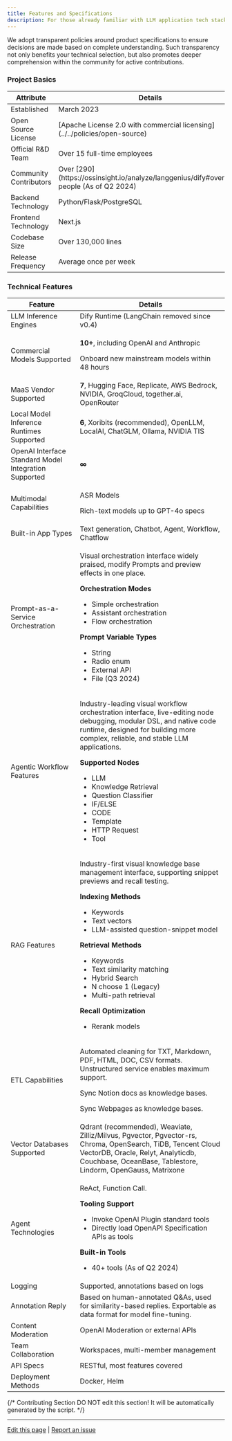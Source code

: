 ```yaml
---
title: Features and Specifications
description: For those already familiar with LLM application tech stacks, this document serves as a shortcut to understand Dify's unique advantages
---
```



We adopt transparent policies around product specifications to ensure decisions are made based on complete understanding. Such transparency not only benefits your technical selection, but also promotes deeper comprehension within the community for active contributions.

### Project Basics

<table>
  <thead>
    <tr>
      <th>Attribute</th>
      <th>Details</th>
    </tr>
  </thead>
  <tbody>
    <tr>
      <td>Established</td>
      <td>March 2023</td>
    </tr>
    <tr>
      <td>Open Source License</td>
      <td>[Apache License 2.0 with commercial licensing](../../policies/open-source)</td>
    </tr>
    <tr>
      <td>Official R&D Team</td>
      <td>Over 15 full-time employees</td>
    </tr>
    <tr>
      <td>Community Contributors</td>
      <td>Over [290](https://ossinsight.io/analyze/langgenius/dify#overview) people (As of Q2 2024)</td>
    </tr>
    <tr>
      <td>Backend Technology</td>
      <td>Python/Flask/PostgreSQL</td>
    </tr>
    <tr>
      <td>Frontend Technology</td>
      <td>Next.js</td>
    </tr>
    <tr>
      <td>Codebase Size</td>
      <td>Over 130,000 lines</td>
    </tr>
    <tr>
      <td>Release Frequency</td>
      <td>Average once per week</td>
    </tr>
  </tbody>
</table>

### Technical Features

<table>
  <thead>
    <tr>
      <th>Feature</th>
      <th>Details</th>
    </tr>
  </thead>
  <tbody>
    <tr>
      <td>LLM Inference Engines</td>
      <td>Dify Runtime (LangChain removed since v0.4)</td>
    </tr>
    <tr>
      <td>Commercial Models Supported</td>
      <td>
        <p><strong>10+</strong>, including OpenAI and Anthropic</p>
        <p>Onboard new mainstream models within 48 hours</p>
      </td>
    </tr>
    <tr>
      <td>MaaS Vendor Supported</td>
      <td><strong>7</strong>, Hugging Face, Replicate, AWS Bedrock, NVIDIA, GroqCloud, together.ai, OpenRouter</td>
    </tr>
    <tr>
      <td>Local Model Inference Runtimes Supported</td>
      <td><strong>6</strong>, Xoribits (recommended), OpenLLM, LocalAI, ChatGLM, Ollama, NVIDIA TIS</td>
    </tr>
    <tr>
      <td>OpenAI Interface Standard Model Integration Supported</td>
      <td><strong>∞</strong></td>
    </tr>
    <tr>
      <td>Multimodal Capabilities</td>
      <td>
        <p>ASR Models</p>
        <p>Rich-text models up to GPT-4o specs</p>
      </td>
    </tr>
    <tr>
      <td>Built-in App Types</td>
      <td>Text generation, Chatbot, Agent, Workflow, Chatflow</td>
    </tr>
    <tr>
      <td>Prompt-as-a-Service Orchestration</td>
      <td>
        <p>Visual orchestration interface widely praised, modify Prompts and preview effects in one place.</p>
        <p><strong>Orchestration Modes</strong></p>
        <ul>
          <li>Simple orchestration</li>
          <li>Assistant orchestration</li>
          <li>Flow orchestration</li>
        </ul>
        <p><strong>Prompt Variable Types</strong></p>
        <ul>
          <li>String</li>
          <li>Radio enum</li>
          <li>External API</li>
          <li>File (Q3 2024)</li>
        </ul>
      </td>
    </tr>
    <tr>
      <td>Agentic Workflow Features</td>
      <td>
        <p>Industry-leading visual workflow orchestration interface, live-editing node debugging, modular DSL, and native code runtime, designed for building more complex, reliable, and stable LLM applications.</p>
        <p><strong>Supported Nodes</strong></p>
        <ul>
          <li>LLM</li>
          <li>Knowledge Retrieval</li>
          <li>Question Classifier</li>
          <li>IF/ELSE</li>
          <li>CODE</li>
          <li>Template</li>
          <li>HTTP Request</li>
          <li>Tool</li>
        </ul>
      </td>
    </tr>
    <tr>
      <td>RAG Features</td>
      <td>
        <p>Industry-first visual knowledge base management interface, supporting snippet previews and recall testing.</p>
        <p><strong>Indexing Methods</strong></p>
        <ul>
          <li>Keywords</li>
          <li>Text vectors</li>
          <li>LLM-assisted question-snippet model</li>
        </ul>
        <p><strong>Retrieval Methods</strong></p>
        <ul>
          <li>Keywords</li>
          <li>Text similarity matching</li>
          <li>Hybrid Search</li>
          <li>N choose 1 (Legacy)</li>
          <li>Multi-path retrieval</li>
        </ul>
        <p><strong>Recall Optimization</strong></p>
        <ul>
          <li>Rerank models</li>
        </ul>
      </td>
    </tr>
    <tr>
      <td>ETL Capabilities</td>
      <td>
        <p>Automated cleaning for TXT, Markdown, PDF, HTML, DOC, CSV formats. Unstructured service enables maximum support.</p>
        <p>Sync Notion docs as knowledge bases.</p>
        <p>Sync Webpages as knowledge bases.</p>
      </td>
    </tr>
    <tr>
      <td>Vector Databases Supported</td>
      <td>Qdrant (recommended), Weaviate, Zilliz/Milvus, Pgvector, Pgvector-rs, Chroma, OpenSearch, TiDB, Tencent Cloud VectorDB, Oracle, Relyt, Analyticdb, Couchbase, OceanBase, Tablestore, Lindorm, OpenGauss, Matrixone</td>
    </tr>
    <tr>
      <td>Agent Technologies</td>
      <td>
        <p>ReAct, Function Call.</p>
        <p><strong>Tooling Support</strong></p>
        <ul>
          <li>Invoke OpenAI Plugin standard tools</li>
          <li>Directly load OpenAPI Specification APIs as tools</li>
        </ul>
        <p><strong>Built-in Tools</strong></p>
        <ul>
          <li>40+ tools (As of Q2 2024)</li>
        </ul>
      </td>
    </tr>
    <tr>
      <td>Logging</td>
      <td>Supported, annotations based on logs</td>
    </tr>
    <tr>
      <td>Annotation Reply</td>
      <td>Based on human-annotated Q&As, used for similarity-based replies. Exportable as data format for model fine-tuning.</td>
    </tr>
    <tr>
      <td>Content Moderation</td>
      <td>OpenAI Moderation or external APIs</td>
    </tr>
    <tr>
      <td>Team Collaboration</td>
      <td>Workspaces, multi-member management</td>
    </tr>
    <tr>
      <td>API Specs</td>
      <td>RESTful, most features covered</td>
    </tr>
    <tr>
      <td>Deployment Methods</td>
      <td>Docker, Helm</td>
    </tr>
  </tbody>
</table>

{/*
Contributing Section
DO NOT edit this section!
It will be automatically generated by the script.
*/}

---

[Edit this page](https://github.com/langgenius/dify-docs/edit/main/en/getting-started/readme/features-and-specifications.mdx) | [Report an issue](https://github.com/langgenius/dify-docs/issues/new?template=docs.yml)

